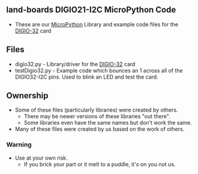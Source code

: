 == land-boards DIGIO21-I2C MicroPython Code ==

* These are our [http://www.micropython.org/ MicroPython] Library and example code files for the [http://land-boards.com/blwiki/index.php?title=DIGIO32-I2C DIGIO-32] card

== Files ==

* digio32.py - Library/driver for the [http://land-boards.com/blwiki/index.php?title=DIGIO32-I2C DIGIO-32] card
* testDigio32.py - Example code which bounces an 1 across all of the DIGIO32-I2C pins. Used to blink an LED and test the card.

== Ownership ==

* Some of these files (particularly libraries) were created by others.
** There may be newer versions of these libraries "out there".
** Some libraries even have the same names but don't work the same.
* Many of these files were created by us based on the work of others.

=== Warning ===

* Use at your own risk.
** If you brick your part or it melt to a puddle, it's on you not us.
